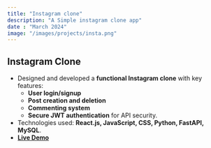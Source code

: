 ```yaml
---
title: "Instagram clone"
description: "A Simple instagram clone app"
date : "March 2024"
image: "/images/projects/insta.png"
---
```


## Instagram Clone

- Designed and developed a **functional Instagram clone** with key features:
  - **User login/signup**
  - **Post creation and deletion**
  - **Commenting system**
  - **Secure JWT authentication** for API security.
- Technologies used: **React.js, JavaScript, CSS, Python, FastAPI, MySQL**.
- **[Live Demo](https://my-ig-app.netlify.app/)**
